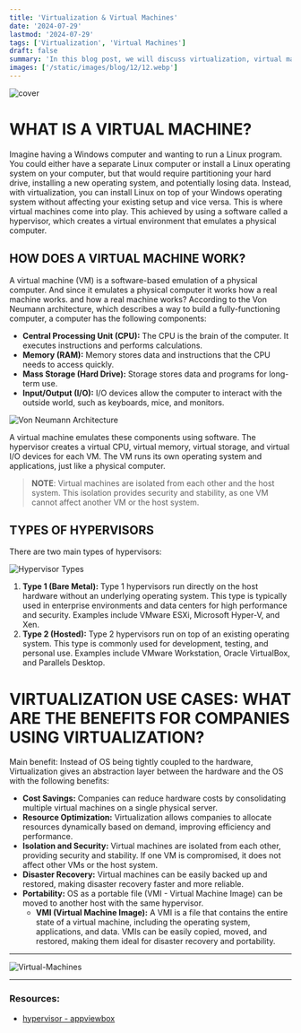 ```yaml
---
title: 'Virtualization & Virtual Machines'
date: '2024-07-29'
lastmod: '2024-07-29'
tags: ['Virtualization', 'Virtual Machines']
draft: false
summary: 'In this blog post, we will discuss virtualization, virtual machines, and how they are used in modern computing environments.'
images: ['/static/images/blog/12/12.webp']
---
```


![cover](/static/images/blog/12/12.webp)

# WHAT IS A VIRTUAL MACHINE?

Imagine having a Windows computer and wanting to run a Linux program. You could either have a separate Linux computer or install a Linux operating system on your computer, but that would require partitioning your hard drive, installing a new operating system, and potentially losing data. Instead, with virtualization, you can install Linux on top of your Windows operating system without affecting your existing setup and vice versa. This is where virtual machines come into play. This achieved by using a software called a hypervisor, which creates a virtual environment that emulates a physical computer.

## HOW DOES A VIRTUAL MACHINE WORK?

A virtual machine (VM) is a software-based emulation of a physical computer. And since it emulates a physical computer it works how a real machine works. and how a real machine works? According to the Von Neumann architecture, which
describes a way to build a fully-functioning computer, a computer has the following components:

- **Central Processing Unit (CPU):** The CPU is the brain of the computer. It executes instructions and performs calculations.
- **Memory (RAM):** Memory stores data and instructions that the CPU needs to access quickly.
- **Mass Storage (Hard Drive):** Storage stores data and programs for long-term use.
- **Input/Output (I/O):** I/O devices allow the computer to interact with the outside world, such as keyboards, mice, and monitors.

![Von Neumann Architecture](/static/images/blog/12/von-neumann-architecture.png)

A virtual machine emulates these components using software. The hypervisor creates a virtual CPU, virtual memory, virtual storage, and virtual I/O devices for each VM. The VM runs its own operating system and applications, just like a physical computer.

> **NOTE**: Virtual machines are isolated from each other and the host system. This isolation provides security and stability, as one VM cannot affect another VM or the host system.

## TYPES OF HYPERVISORS

There are two main types of hypervisors:

![Hypervisor Types](/static/images/blog/12/hypervisor-types.png)

1. **Type 1 (Bare Metal):** Type 1 hypervisors run directly on the host hardware without an underlying operating system. This type is typically used in enterprise environments and data centers for high performance and security. Examples include VMware ESXi, Microsoft Hyper-V, and Xen.
2. **Type 2 (Hosted):** Type 2 hypervisors run on top of an existing operating system. This type is commonly used for development, testing, and personal use. Examples include VMware Workstation, Oracle VirtualBox, and Parallels Desktop.


# VIRTUALIZATION USE CASES: WHAT ARE THE BENEFITS FOR COMPANIES USING VIRTUALIZATION?

Main benefit: Instead of OS being tightly coupled to the hardware, Virtualization gives an abstraction layer between the hardware and the OS with the following benefits:

- **Cost Savings:** Companies can reduce hardware costs by consolidating multiple virtual machines on a single physical server.
- **Resource Optimization:** Virtualization allows companies to allocate resources dynamically based on demand, improving efficiency and performance.
- **Isolation and Security:** Virtual machines are isolated from each other, providing security and stability. If one VM is compromised, it does not affect other VMs or the host system.
- **Disaster Recovery:** Virtual machines can be easily backed up and restored, making disaster recovery faster and more reliable.
- **Portability:** OS as a portable file (VMI - Virtual Machine Image) can be moved to another host with the same hypervisor.
    - **VMI (Virtual Machine Image):** A VMI is a file that contains the entire state of a virtual machine, including the operating system, applications, and data. VMIs can be easily copied, moved, and restored, making them ideal for disaster recovery and portability.
---

![Virtual-Machines](/static/images/blog/12/virtual-machines.gif)

---

### **Resources:**

- [hypervisor - appviewbox](https://appviewx.com/education-center/hypervisor/)
